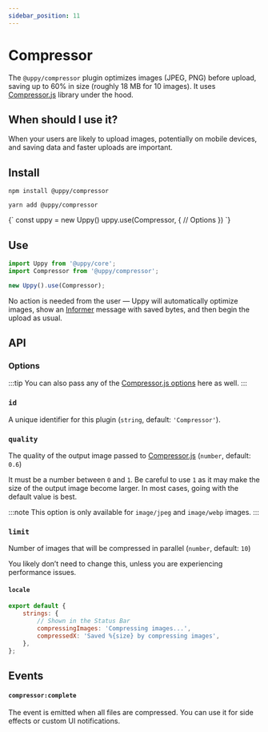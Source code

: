 ```yaml
---
sidebar_position: 11
---
```


# Compressor

The `@uppy/compressor` plugin optimizes images (JPEG, PNG) before upload, saving
up to 60% in size (roughly 18 MB for 10 images). It uses
[Compressor.js](https://github.com/fengyuanchen/compressorjs) library under the
hood.

## When should I use it?

When your users are likely to upload images, potentially on mobile devices, and
saving data and faster uploads are important.

## Install

<Tabs>
  <TabItem value="npm" label="NPM" default>

```shell
npm install @uppy/compressor
```

  </TabItem>

  <TabItem value="yarn" label="Yarn">

```shell
yarn add @uppy/compressor
```

  </TabItem>

  <TabItem value="cdn" label="CDN">
    <UppyCdnExample>
      {`
        const uppy = new Uppy()
        uppy.use(Compressor, {
          // Options
        })
      `}
    </UppyCdnExample>
  </TabItem>
</Tabs>

## Use

```js
import Uppy from '@uppy/core';
import Compressor from '@uppy/compressor';

new Uppy().use(Compressor);
```

No action is needed from the user — Uppy will automatically optimize images,
show an [Informer](/docs/user-interfaces/elements/informer) message with saved
bytes, and then begin the upload as usual.

## API

### Options

:::tip You can also pass any of the
[Compressor.js options](https://github.com/fengyuanchen/compressorjs#options)
here as well. :::

### `id`

A unique identifier for this plugin (`string`, default: `'Compressor'`).

### `quality`

The quality of the output image passed to
[Compressor.js](https://github.com/fengyuanchen/compressorjs) (`number`,
default: `0.6`)

It must be a number between `0` and `1`. Be careful to use `1` as it may make
the size of the output image become larger. In most cases, going with the
default value is best.

:::note This option is only available for `image/jpeg` and `image/webp` images.
:::

### `limit`

Number of images that will be compressed in parallel (`number`, default: `10`)

You likely don’t need to change this, unless you are experiencing performance
issues.

#### `locale`

```js
export default {
	strings: {
		// Shown in the Status Bar
		compressingImages: 'Compressing images...',
		compressedX: 'Saved %{size} by compressing images',
	},
};
```

## Events

#### `compressor:complete`

The event is emitted when all files are compressed. You can use it for side
effects or custom UI notifications.
